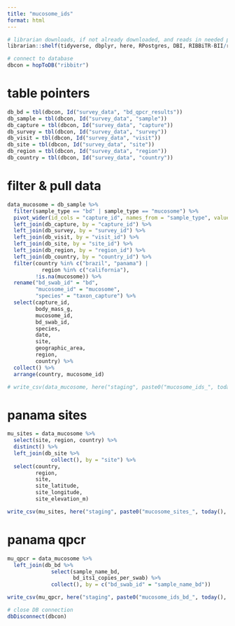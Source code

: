 ```yaml
---
title: "mucosome_ids"
format: html
---
```


```r

# librarian downloads, if not already downloaded, and reads in needed packages
librarian::shelf(tidyverse, dbplyr, here, RPostgres, DBI, RIBBiTR-BII/ribbitrrr)

# connect to database
dbcon = hopToDB("ribbitr")

```

# table pointers
```r
db_bd = tbl(dbcon, Id("survey_data", "bd_qpcr_results"))
db_sample = tbl(dbcon, Id("survey_data", "sample"))
db_capture = tbl(dbcon, Id("survey_data", "capture"))
db_survey = tbl(dbcon, Id("survey_data", "survey"))
db_visit = tbl(dbcon, Id("survey_data", "visit"))
db_site = tbl(dbcon, Id("survey_data", "site"))
db_region = tbl(dbcon, Id("survey_data", "region"))
db_country = tbl(dbcon, Id("survey_data", "country"))
```

# filter & pull data
```r

data_mucosome = db_sample %>%
  filter(sample_type == "bd" | sample_type == "mucosome") %>%
  pivot_wider(id_cols = "capture_id", names_from = "sample_type", values_from = "sample_name") %>%
  left_join(db_capture, by = "capture_id") %>%
  left_join(db_survey, by = "survey_id") %>%
  left_join(db_visit, by = "visit_id") %>%
  left_join(db_site, by = "site_id") %>%
  left_join(db_region, by = "region_id") %>%
  left_join(db_country, by = "country_id") %>%
  filter(country %in% c("brazil", "panama") |
           region %in% c("california"),
         !is.na(mucosome)) %>%
  rename("bd_swab_id" = "bd",
         "mucosome_id" = "mucosome",
         "species" = "taxon_capture") %>%
  select(capture_id,
         body_mass_g,
         mucosome_id,
         bd_swab_id,
         species,
         date,
         site,
         geographic_area,
         region,
         country) %>%
  collect() %>%
  arrange(country, mucosome_id)

# write_csv(data_mucosome, here("staging", paste0("mucosome_ids_", today(), ".csv")))
```

# panama sites
```r
mu_sites = data_mucosome %>%
  select(site, region, country) %>%
  distinct() %>%
  left_join(db_site %>%
              collect(), by = "site") %>%
  select(country,
         region,
         site,
         site_latitude,
         site_longitude,
         site_elevation_m)

write_csv(mu_sites, here("staging", paste0("mucosome_sites_", today(), ".csv")))
```

# panama qpcr
```r
mu_qpcr = data_mucosome %>%
  left_join(db_bd %>%
              select(sample_name_bd,
                     bd_its1_copies_per_swab) %>%
              collect(), by = c("bd_swab_id" = "sample_name_bd"))

write_csv(mu_qpcr, here("staging", paste0("mucosome_ids_bd_", today(), ".csv")))
```

```r
# close DB connection
dbDisconnect(dbcon)
```